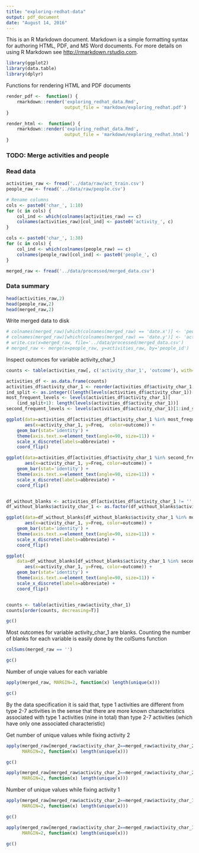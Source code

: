 ```yaml
---
title: "exploring-redhat-data"
output: pdf_document
date: "August 14, 2016"
---
```


This is an R Markdown document. Markdown is a simple formatting syntax for authoring HTML, PDF, and MS Word documents. For more details on using R Markdown see <http://rmarkdown.rstudio.com>.

```r
library(ggplot2)
library(data.table)
library(dplyr)
```

Functions for rendering HTML and PDF documents
```r
render_pdf <-  function() {
    rmarkdown::render('exploring_redhat_data.Rmd', 
                      output_file = 'markdown/exploring_redhat.pdf')
}

render_html <-  function() {
    rmarkdown::render('exploring_redhat_data.Rmd', 
                      output_file = 'markdown/exploring_redhat.html')
}
```

### TODO: Merge activities and people


### Read data
```r
activities_raw <- fread('../data/raw/act_train.csv')
people_raw <- fread('../data/raw/people.csv')

# Rename columns
cols <- paste0('char_', 1:10)
for (c in cols) {
    col_ind <- which(colnames(activities_raw) == c)
    colnames(activities_raw)[col_ind] <- paste0('activity_', c)
} 

cols <- paste0('char_', 1:38)
for (c in cols) {
    col_ind <- which(colnames(people_raw) == c)
    colnames(people_raw)[col_ind] <- paste0('people_', c)
} 

merged_raw <- fread('../data/processed/merged_data.csv')
```

### Data summary 
```r
head(activities_raw,2)
head(people_raw,2)
head(merged_raw,2)
```

Write merged data to disk
```r
# colnames(merged_raw)[which(colnames(merged_raw) == 'date.x')] <- 'people_date'
# colnames(merged_raw)[which(colnames(merged_raw) == 'date.y')] <- 'activity_date'
# write.csv(x=merged_raw, file='../data/processed/merged_data.csv')
# merged_raw <- merge(x=people_raw, y=activities_raw, by='people_id')
```

Inspect outomces for variable activity_char_1
```r
counts <- table(activities_raw[, c('activity_char_1', 'outcome'), with=F])

activities_df <- as.data.frame(counts)
activities_df$activity_char_1 <- reorder(activities_df$activity_char_1, activities_df$Freq)
ind_split <- as.integer((length(levels(activities_df$activity_char_1))-1) / 2)
most_frequent_levels <- levels(activities_df$activity_char_1)[
    (ind_split+1): length(levels(activities_df$activity_char_1))]
second_frequent_levels <- levels(activities_df$activity_char_1)[1:ind_split]

ggplot(data=activities_df[activities_df$activity_char_1 %in% most_frequent_levels, ],  
       aes(x=activity_char_1, y=Freq,  color=outcome)) +
    geom_bar(stat='identity') +
    theme(axis.text.x=element_text(angle=90, size=11)) +
    scale_x_discrete(labels=abbreviate) +
    coord_flip()

ggplot(data=activities_df[activities_df$activity_char_1 %in% second_frequent_levels,],
       aes(x=activity_char_1, y=Freq, color=outcome)) +
    geom_bar(stat='identity') +
    theme(axis.text.x=element_text(angle=90, size=11)) +
    scale_x_discrete(labels=abbreviate) +
    coord_flip()


df_without_blanks <- activities_df[activities_df$activity_char_1 != '',]
df_without_blanks$activity_char_1 <- as.factor(df_without_blanks$activity_char_1)

ggplot(data=df_without_blanks[df_without_blanks$activity_char_1 %in% most_frequent_levels, ],  
       aes(x=activity_char_1, y=Freq, color=outcome)) +
    geom_bar(stat='identity') +  
    theme(axis.text.x=element_text(angle=90, size=11)) +
    scale_x_discrete(labels=abbreviate) +
    coord_flip()

ggplot(
    data=df_without_blanks[df_without_blanks$activity_char_1 %in% second_frequent_levels, ],  
       aes(x=activity_char_1, y=Freq, color=outcome)) +
    geom_bar(stat='identity') +  
    theme(axis.text.x=element_text(angle=90, size=11)) +
    scale_x_discrete(labels=abbreviate) +
    coord_flip()


counts <- table(activities_raw$activity_char_1)
counts[order(counts, decreasing=T)]
```

```r
gc()
```
Most outcomes for variable activity_char_1 are blanks. Counting the number of blanks for each variable is
easily done by the colSums function
```r
colSums(merged_raw == '')
```

```r
gc()
```

Number of unqie values for each variable
```r
apply(merged_raw, MARGIN=2, function(x) length(unique(x)))
```

```r
gc()
```

By the data specification it is said that, type 1 activities are different from type 2-7 activities 
in the sense that there are more known characteristics associated with type 1 activities (nine in total) 
than type 2-7 activities (which have only one associated characteristic)

Get number of unique values while fixing activity 2
```r
apply(merged_raw[merged_raw$activity_char_2==merged_raw$activity_char_2[1], ],
      MARGIN=2, function(x) length(unique(x)))
```

```r
gc()
```

```r
apply(merged_raw[merged_raw$activity_char_2==merged_raw$activity_char_2[250], ],
      MARGIN=2, function(x) length(unique(x)))
```

Number of unique values while fixing activity 1
```r
apply(merged_raw[merged_raw$activity_char_2==merged_raw$activity_char_1[1], ],
      MARGIN=2, function(x) length(unique(x)))
```

```r
gc()
```

```r
apply(merged_raw[merged_raw$activity_char_2==merged_raw$activity_char_1[250], ],
      MARGIN=2, function(x) length(unique(x)))
```

```r
gc()
```